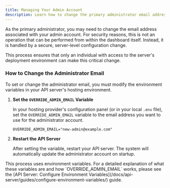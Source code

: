 ```yaml
---
title: Managing Your Admin Account
description: Learn how to change the primary administrator email address for the application.
---
```



As the primary administrator, you may need to change the email address associated with your admin account. For security reasons, this is not an operation that can be performed from within the dashboard itself. Instead, it is handled by a secure, server-level configuration change.

This process ensures that only an individual with access to the server's deployment environment can make this critical change.

### How to Change the Administrator Email

To set or change the administrator email, you must modify the environment variables in your API server's hosting environment.

1.  **Set the `OVERRIDE_ADMIN_EMAIL` Variable**
    
    In your hosting provider's configuration panel (or in your local `.env` file), set the `OVERRIDE_ADMIN_EMAIL` variable to the email address you want to use for the administrator account.
    
    ```env
    OVERRIDE_ADMIN_EMAIL="new-admin@example.com"
    ```

2.  **Restart the API Server**

    After setting the variable, restart your API server. The system will automatically update the administrator account on startup.

<Aside type="note">
This process uses environment variables. For a detailed explanation of what these variables are and how `OVERRIDE_ADMIN_EMAIL` works, please see the [API Server: Configure Environment Variables](/docs/api-server/guides/configure-environment-variables/) guide.
</Aside>
